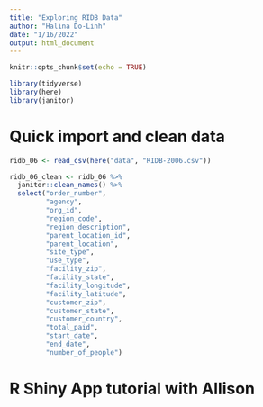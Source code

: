 ```yaml
---
title: "Exploring RIDB Data"
author: "Halina Do-Linh"
date: "1/16/2022"
output: html_document
---
```


```r
knitr::opts_chunk$set(echo = TRUE)

library(tidyverse)
library(here)
library(janitor)
```
# Quick import and clean data 

```r
ridb_06 <- read_csv(here("data", "RIDB-2006.csv"))
```

```r
ridb_06_clean <- ridb_06 %>% 
  janitor::clean_names() %>% 
  select("order_number",
         "agency",
         "org_id",
         "region_code",
         "region_description",
         "parent_location_id",
         "parent_location",
         "site_type",
         "use_type",
         "facility_zip",
         "facility_state",
         "facility_longitude",
         "facility_latitude",
         "customer_zip",
         "customer_state",
         "customer_country",
         "total_paid",
         "start_date",
         "end_date",
         "number_of_people")
```

# R Shiny App tutorial with Allison



